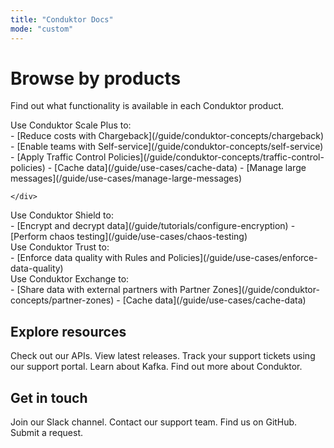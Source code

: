 ```yaml
---
title: "Conduktor Docs"
mode: "custom"
---
```


# Browse by products

Find out what functionality is available in each Conduktor product.

<CardGroup cols={2} className="spacing-lg">
  <Card title="Scale" horizontal={false} img="images/home/scale.png">
    Use Conduktor Scale Plus to:
    <div className="link-list">
    - [Reduce costs with Chargeback](/guide/conduktor-concepts/chargeback)
    - [Enable teams with Self-service](/guide/conduktor-concepts/self-service)
    - [Apply Traffic Control Policies](/guide/conduktor-concepts/traffic-control-policies)
    - [Cache data](/guide/use-cases/cache-data)
    - [Manage large messages](/guide/use-cases/manage-large-messages)

    </div>
  </Card>
  <Card title="Shield" horizontal={false} img="images/home/shield.png">
    Use Conduktor Shield to:
    <div className="link-list">
    - [Encrypt and decrypt data](/guide/tutorials/configure-encryption)
    - [Perform chaos testing](/guide/use-cases/chaos-testing)
    </div>
  </Card>
  <Card title="Trust" horizontal="false" img="images/home/trust.png">
    Use Conduktor Trust to:
    <div className="link-list">
    - [Enforce data quality with Rules and Policies](/guide/use-cases/enforce-data-quality)
    </div>
  </Card>
  <Card title="Exchange" horizontal={false} img="images/home/exchange.png">
    Use Conduktor Exchange to:
    <div className="link-list">
    - [Share data with external partners with Partner Zones](/guide/conduktor-concepts/partner-zones)
    - [Cache data](/guide/use-cases/cache-data)
    </div>
  </Card>
</CardGroup>

## Explore resources

<CardGroup cols={3}>
  <Card title="API References" icon="dev" horizontal href="https://developers.conduktor.io/">
    Check out our APIs.
  </Card>
  <Card title="Release notes" icon="list-timeline" iconType="solid" horizontal href="https://conduktor.mintlify.app/guide/release-notes">
    View latest releases.
  </Card>
  <Card title="Support site" icon="headset" iconType="solid" horizontal href="https://support.conduktor.io/hc/en-gb">
    Track your support tickets using our support portal.
  </Card>
  <Card title="Kafkademy" icon="graduation-cap" iconType="solid" horizontal href="https://learn.conduktor.io/kafka/">
    Learn about Kafka.
  </Card>
  <Card title="Conduktor blog" icon="newspaper" iconType="solid" horizontal href="https://learn.conduktor.io/blog">
    Find out more about Conduktor.
  </Card>
</CardGroup>

## Get in touch

<CardGroup cols={4}>
  <Card title="Chat" icon="slack" iconType="solid" href="https://conduktor.io/slack">
    Join our Slack channel.
  </Card>
  <Card title="Get help" icon="headset" iconType="solid" href="https://support.conduktor.io/hc/en-gb/requests/new">
    Contact our support team.
  </Card>
  <Card title="Collaborate" icon="github" iconType="solid" href="https://github.com/conduktor/">
    Find us on GitHub.
  </Card>
  <Card title="Feedback" icon="lightbulb" iconType="solid" href="https://support.conduktor.io/hc/en-gb/requests/new?ticket_form_id=17438365654417">
    Submit a request.
  </Card>
</CardGroup>